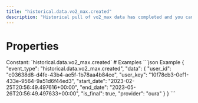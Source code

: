 ```yaml
---
title: "historical.data.vo2_max.created"
description: "Historical pull of vo2_max data has completed and you can now pull data for this resource."
---
```

# Properties
<ResponseField name="event_type" type="const string" required="true">
Constant: `historical.data.vo2_max.created`
</ResponseField>
<ResponseField name="data" type="HistoricalDataCreated" required="true">
<Expandable title="HistoricalDataCreated" defaultOpen="true">
<ResponseField name="user_id" type="string" required="true">
</ResponseField>
<ResponseField name="user_key" type="string" required="true">
</ResponseField>
<ResponseField name="start_date" type="string" required="true">
</ResponseField>
<ResponseField name="end_date" type="string" required="true">
</ResponseField>
<ResponseField name="is_final" type="boolean" required="true">
</ResponseField>
<ResponseField name="provider" type="string" required="true">
</ResponseField>
</Expandable>
</ResponseField>
# Examples
<CodeGroup>
```json Example
{
  "event_type": "historical.data.vo2_max.created",
  "data": {
    "user_id": "c03638d8-d4fe-43b4-ae5f-1b78aa4b84ce",
    "user_key": "10f78cb3-0ef1-433e-9564-9a51d6f44ed3",
    "start_date": "2023-02-25T20:56:49.497616+00:00",
    "end_date": "2023-05-26T20:56:49.497633+00:00",
    "is_final": true,
    "provider": "oura"
  }
}
```
</CodeGroup>
